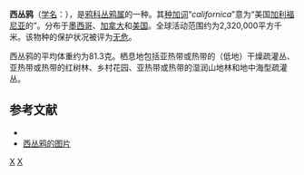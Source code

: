 {{noteTA|G1=unit}}
{{Speciesbox
| genus = Aphelocoma
| species = californica
| image = Aphelocoma californica - Sarah Stierch - C.jpg
| image2 = Aphelocoma californica - California Scrub Jay - XC110976.ogg
| status = LC | status_system = IUCN3.1
| authority = Vigors, 1839
| range_map = 
}}

'''西丛鸦'''（[[学名|学名]]：{{lang|la|''Aphelocoma californica''}}），是[[鸦科|鸦科]][[丛鸦属|丛鸦属]]的一种。其[[种加词|种加词]]“''californica''”意为“美国[[加利福尼亚|加利福尼亚]]的”。分布于[[墨西哥|墨西哥]]、[[加拿大|加拿大]]和[[美国|美国]]。全球活动范围约为2,320,000平方千米。该物种的保护状况被评为[[无危|无危]]。

西丛鸦的平均体重约为81.3克。栖息地包括亚热带或热带的（低地）干燥疏灌丛、亚热带或热带的红树林、乡村花园、亚热带或热带的湿润山地林和地中海型疏灌丛。

== 参考文献 ==
{{commons category|Aphelocoma californica}}
*{{cite web|url=http://www.birdlife.org/datazone/speciesfactsheet.php?id=5689&m=0|title=Aphelocoma californica|publisher=[[国际鸟盟|BirdLife.org]]|accessdate=2011-06-27}}
* [https://fineartamerica.com/featured/western-scrub-jay-aphelocoma-james-zipp.html 西丛鸦的图片]

{{Authority control}}
{{taxonbar}}

[[Category:丛鸦属|X]]
[[Category:1839年描述的鸟类|X]]